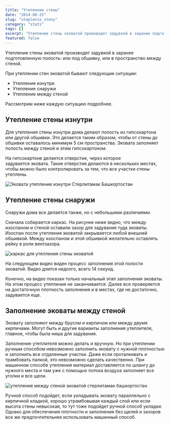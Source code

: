 ```yaml
---
title: "Утепление стены"
date: "2014-08-25"
slug: "uteplenie_steny"
category: "stati"
tags: []
excerpt: "Утепление стены эковатой производят задувкой в заранее подготовленную полость: или под обшивку, или в пространство между стеной. При утеплении стен эковатой бывают следующие ситуации: Утепление изнутр..."
featured: false
---
```


Утепление стены эковатой производят задувкой в заранее подготовленную полость: или под обшивку, или в пространство между стеной.

При утеплении стен эковатой бывают следующие ситуации:

- Утепление изнутри
- Утепление снаружи
- Утепление между стеной

Рассмотрим ниже каждую ситуацию подробнее.

## Утепление стены изнутри

Для утепления стены изнутри дома делают полость из гипсокартона или другой обшивки. Это делается таким образом, чтобы от стены до обшивки оставалось минимум 5 см пространства. Эковата заполняет полость между стеной и этим гипсокартоном.

На гипсокартоне делается отверстие, через которое задувается эковата. Такие отверстия делаются в нескольких местах, чтобы можно было контролировать за тем, что все участки стены утеплены.

![Эковата утепление изнутри Стерлитамак Башкортостан](../images/2014/08/gipsokarton_vnutri.jpg)

## Утепление стены снаружи

Снаружи дома все делается также, но с небольшими различиями.

Сначала собирается каркас. На рисунке ниже видно, что между изоспаном и стеной оставили зазор для задувания туда эковаты. Изоспан после утепления эковатой закрывается любой внешней обшивкой. Между изоспаном и этой обшивкой желательно оставлять рейку в роли вентзазора.

![каркас для утепления стены эковатой](../images/2013/11/WP_20131117_022-e1417540235112.png)

На следующем видео виден процесс заполнения этой полости эковатой. Видео длится недолго, всего 14 секунд.

Конечно, на видео показан только начальный этап заполнения эковаты. На этом процесс утепления не заканчивается. Далее все проверяется на достаточную плотность заполнения и в местах, где не достаточно, задувается еще.

## Заполнение эковаты между стеной

Эковату заполняют между брусом и кирпичом или между двумя кирпичами. Могут быть и другие варианты заполнения утеплителя, главное, чтобы была ниша для задувания.

Заполнение утеплителя можно делать и вручную. Но при утеплении ручным способом невозможно заполнить эковату с нужной плотностью и заполнить все отдаленные участки. Даже если проталкивать и трамбовать палкой, это невозможно сделать качественно. При машинном способе утепления материал доставляется по шлангу до нужного места и там уже с помощью потока воздуха заполняет все уголки и все щели.

![утепление между стеной эковатой стерлитамак башкортостан](../images/external/imgHMOEbl.jpeg)

Ручной способ подойдет, если укладывать эковату параллельно с кирпичной кладкой, хорошо утрамбовывая каждый слой или если высота стены невысокая, то тут тоже подойдет ручной способ укладки. Однако для обеспечения плотности и заполнения без щелей и зазоров все же предпочтительнее использовать машинный способ.
